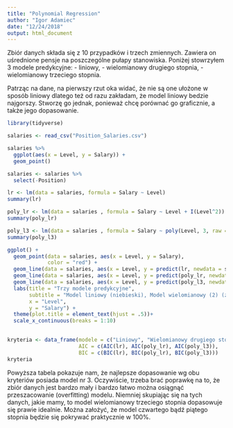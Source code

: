 ```yaml
---
title: "Polynomial Regression"
author: "Igor Adamiec"
date: "12/24/2018"
output: html_document
---
```


Zbiór danych składa się z 10 przypadków i trzech zmiennych. Zawiera on uśrednione pensje na poszczególne pułapy stanowiska.
Poniżej stowrzyłem 3 modele predykcyjne:
- liniowy,
- wielomianowy drugiego stopnia,
- wielomianowy trzeciego stopnia.

Patrząc na dane, na pierwszy rzut oka widać, że nie są one ułożone w sposób liniowy dlatego też od razu zakładam, że model liniowy bedzie najgorszy. Stworzę go jednak, ponieważ chcę porównać go graficznie, a także jego dopasowanie.

```r
library(tidyverse)

```

```r
salaries <- read_csv("Position_Salaries.csv")
```

```r
salaries %>% 
  ggplot(aes(x = Level, y = Salary)) +
  geom_point()
```

```r
salaries <- salaries %>% 
  select(-Position)
```

```r
lr <- lm(data = salaries, formula = Salary ~ Level)
summary(lr)
```

```r
poly_lr <- lm(data = salaries , formula = Salary ~ Level + I(Level^2))
summary(poly_lr)
```

```r
poly_l3 <- lm(data = salaries , formula = Salary ~ poly(Level, 3, raw = T))
summary(poly_l3)
```

```r
ggplot() +
  geom_point(data = salaries, aes(x = Level, y = Salary),
             color = "red") +
  geom_line(data = salaries, aes(x = Level, y = predict(lr, newdata = salaries)), color = "blue") +
  geom_line(data = salaries, aes(x = Level, y = predict(poly_lr, newdata = salaries)), color = "green")+
  geom_line(data = salaries, aes(x = Level, y = predict(poly_l3, newdata = salaries)), color = "darkviolet")+
  labs(title = "Trzy modele predykcyjne",
       subtitle = "Model liniowy (niebieski), Model wielomianowy (2) (zielony), Model 3 stopnia (fioletowy)",
       x = "Level", 
       y = "Salary") +
  theme(plot.title = element_text(hjust = .5))+
  scale_x_continuous(breaks = 1:10)
  
```

```r
kryteria <- data_frame(modele = c("Liniowy", "Wielomianowy drugiego stopnia", "Wielomianowy trzeciego stopnia"),
                       AIC = c(AIC(lr), AIC(poly_lr), AIC(poly_l3)),
                       BIC = c(BIC(lr), BIC(poly_lr), BIC(poly_l3)))
kryteria
```


Powyższa tabela pokazuje nam, że najlepsze dopasowanie wg obu kryteriów posiada model nr 3. Oczywiście, trzeba brać poprawkę na to, że zbiór danych jest bardzo mały i bardzo łatwo można osiągnąć przeszacowanie (overfitting) modelu. Niemniej skupiając się na tych danych, jakie mamy, to model wielomianowy trzeciego stopnia dopasowuje się prawie idealnie. Można założyć, że model czwartego bądź piątego stopnia będzie się pokrywać praktycznie w 100%.

